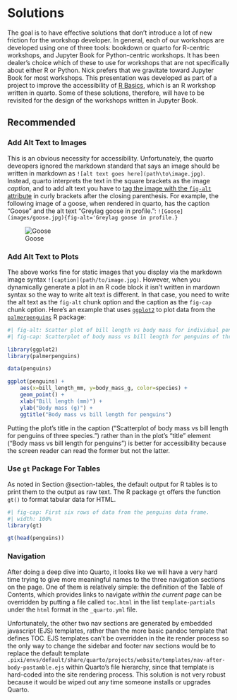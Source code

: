 # Solutions

The goal is to have effective solutions that don't introduce a lot of new friction for the workshop developer. In general, each of our workshops are developed using one of three tools: bookdown or quarto for R-centric workshops, and Jupyter Book for Python-centric workshops. It has been dealer's choice which of these to use for workshops that are not specifically about either R or Python. Nick prefers that we gravitate toward Jupyter Book for most workshops. This presentation was developed as part of a project to improve the accessibility of [R Basics](https://ucdavisdatalab.github.io/workshop_r_basics/), which is an R workshop written in quarto. Some of these solutions, therefore, will have to be revisited for the design of the workshops written in Jupyter Book. 

## Recommended

### Add Alt Text to Images
This is an obvious necessity for accessibility. Unfortunately, the quarto deveopers ignored the markdown standard that says an image should be written in markdown as `![alt text goes here](path\to\image.jpg)`. Instead, quarto interprets the text in the square brackets as the image *caption*, and to add alt text you have to [tag the image with the `fig-alt` attribute](https://quarto.org/docs/authoring/figures.html#alt-text) in curly brackets after the closing parenthesis. For example, the following image of a goose, when rendered in quarto, has the caption "Goose" and the alt text "Greylag goose in profile.":
`![Goose](images/goose.jpg){fig-alt='Greylag goose in profile.}`

![Goose](../../images/goose.jpg){fig-alt='Greylag goose in profile.'}

### Add Alt Text to Plots
The above works fine for static images that you display via the markdown image syntax `![caption](path/to/image.jpg)`. However, when you dynamically generate a plot in an R code block it isn't written in mardown syntax so the way to write alt text is different. In that case, you need to write the alt text as the `fig-alt` chunk option and the caption as the `fig-cap` chunk option. Here's an example that uses [`ggplot2`](https://ggplot2.tidyverse.org) to plot data from the [`palmerpenguins`](https://allisonhorst.github.io/palmerpenguins/) R package:

```r
#| fig-alt: Scatter plot of bill length vs body mass for individual penguins of three species. There is a visible trend where penguins of the same species with longer bills are usually more massive. While gentoo penguins are larger than adelie penguins, the relationship between the two measurements is the same for these two species. Chinstrap penguins, however, are approximately as massive as adelie penguins but have the same bill length as gentoo penguins.
#| fig-cap: Scatterplot of body mass vs bill length for penguins of three species.

library(ggplot2)
library(palmerpenguins)

data(penguins)

ggplot(penguins) +
    aes(x=bill_length_mm, y=body_mass_g, color=species) +
    geom_point() +
    xlab("Bill length (mm)") +
    ylab("Body mass (g)") +
    ggtitle("Body mass vs bill length for penguins")
```

Putting the plot's title in the caption ("Scatterplot of body mass vs bill length for penguins of three species.") rather than in the plot's "title" element ("Body mass vs bill length for penguins") is better for accessibility because the screen reader can read the former but not the latter.

### Use `gt` Package For Tables
As noted in Section @section-tables, the default output for R tables is to print them to the output as raw text. The R package `gt` offers the function `gt()` to format tabular data for HTML. 

```r
#| fig-cap: First six rows of data from the penguins data frame.
#| width: 100%
library(gt)

gt(head(penguins))
```


### Navigation
After doing a deep dive into Quarto, it looks like we will have a very hard time trying to give more meaningful names to the three navigation sections on the page. One of them is relatively simple: the definition of the Table of Contents, which provides links to navigate *within the current page* can be overridden by putting a file called `toc.html` in the list `template-partials` under the `html` format in the `_quarto.yml` file.

Unfortunately, the other two nav sections are generated by embedded javascript (EJS) templates, rather than the more basic pandoc template that defines TOC. EJS templates can't be overridden in the ite render process so the only way to change the sidebar and footer nav sections would be to replace the default template `.pixi/envs/default/share/quarto/projects/website/templates/nav-after-body-postamble.ejs` within Quarto's file hierarchy, since that template is hard-coded into the site rendering process. This solution is not very robust because it would be wiped out any time someone installs or upgrades Quarto.